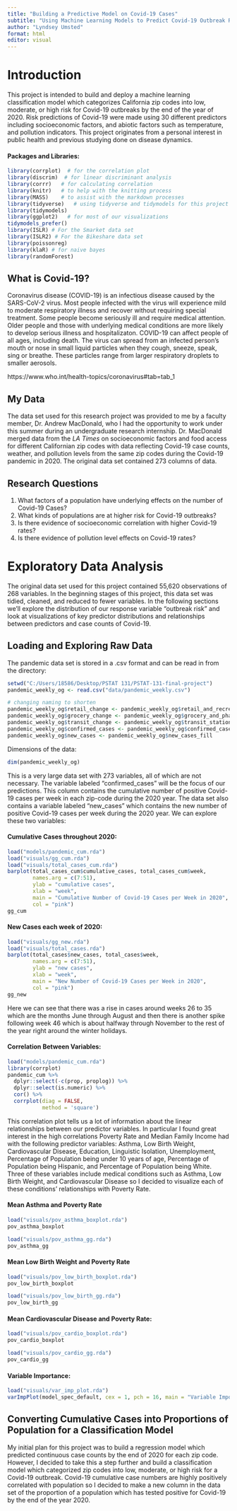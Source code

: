 ```yaml
---
title: "Building a Predictive Model on Covid-19 Cases"
subtitle: "Using Machine Learning Models to Predict Covid-19 Outbreak Risk in Californian Cities"
author: "Lyndsey Umsted"
format: html
editor: visual
---
```


# Introduction

This project is intended to build and deploy a machine learning classification model which categorizes California zip codes into low, moderate, or high risk for Covid-19 outbreaks by the end of the year of 2020. Risk predictions of Covid-19 were made using 30 different predictors including socioeconomic factors, and abiotic factors such as temperature, and pollution indicators. This project originates from a personal interest in public health and previous studying done on disease dynamics.

#### Packages and Libraries:

```r
library(corrplot)  # for the correlation plot
library(discrim)  # for linear discriminant analysis
library(corrr)   # for calculating correlation
library(knitr)   # to help with the knitting process
library(MASS)    # to assist with the markdown processes
library(tidyverse)   # using tidyverse and tidymodels for this project mostly
library(tidymodels)
library(ggplot2)   # for most of our visualizations
tidymodels_prefer()
library(ISLR) # For the Smarket data set
library(ISLR2) # For the Bikeshare data set
library(poissonreg)
library(klaR) # for naive bayes
library(randomForest)
```

## What is Covid-19?

Coronavirus disease (COVID-19) is an infectious disease caused by the SARS-CoV-2 virus. Most people infected with the virus will experience mild to moderate respiratory illness and recover without requiring special treatment. Some people become seriously ill and require medical attention. Older people and those with underlying medical conditions are more likely to develop serious illness and hospitalizaton. COVID-19 can affect people of all ages, including death. The virus can spread from an infected person's mouth or nose in small liquid particles when they cough, sneeze, speak, sing or breathe. These particles range from larger respiratory droplets to smaller aerosols.

https://www.who.int/health-topics/coronavirus#tab=tab_1

## My Data

The data set used for this research project was provided to me by a faculty member, Dr. Andrew MacDonald, who I had the opportunity to work under this summer during an undergraduate research internship. Dr. MacDonald merged data from the *LA Times* on socioeconomic factors and food access for different Californian zip codes with data reflecting Covid-19 case counts, weather, and pollution levels from the same zip codes during the Covid-19 pandemic in 2020. The original data set contained 273 columns of data.

## Research Questions

1.  What factors of a population have underlying effects on the number of Covid-19 Cases?
2.  What kinds of populations are at higher risk for Covid-19 outbreaks?
3.  Is there evidence of socioeconomic correlation with higher Covid-19 rates?
4.  Is there evidence of pollution level effects on Covid-19 rates?

# Exploratory Data Analysis

The original data set used for this project contained 55,620 observations of 268 variables. In the beginning stages of this project, this data set was tidied, cleaned, and reduced to fewer variables. In the following sections we'll explore the distribution of our response variable "outbreak risk" and look at visualizations of key predictor distributions and relationships between predictors and case counts of Covid-19.

## Loading and Exploring Raw Data

The pandemic data set is stored in a .csv format and can be read in from the directory:

```r
setwd("C:/Users/18586/Desktop/PSTAT 131/PSTAT-131-final-project")
pandemic_weekly_og <- read.csv("data/pandemic_weekly.csv")

# changing naming to shorten
pandemic_weekly_og$retail_change <- pandemic_weekly_og$retail_and_recreation_percent_change_from_baseline
pandemic_weekly_og$grocery_change <- pandemic_weekly_og$grocery_and_pharmacy_percent_change_from_baseline
pandemic_weekly_og$transit_change <- pandemic_weekly_og$transit_stations_percent_change_from_baseline
pandemic_weekly_og$confirmed_cases <- pandemic_weekly_og$confirmed_cases_fill
pandemic_weekly_og$new_cases <- pandemic_weekly_og$new_cases_fill

```

Dimensions of the data:

```r
dim(pandemic_weekly_og)
```

This is a very large data set with 273 variables, all of which are not necessary. The variable labeled "confirmed_cases" will be the focus of our predictions. This column contains the cumulative number of positive Covid-19 cases per week in each zip-code during the 2020 year. The data set also contains a variable labeled "new_cases" which contains the new number of positive Covid-19 cases per week during the 2020 year. We can explore these two variables:

#### Cumulative Cases throughout 2020:

```r
load("models/pandemic_cum.rda")
load("visuals/gg_cum.rda")
load("visuals/total_cases_cum.rda")
barplot(total_cases_cum$cumulative_cases, total_cases_cum$week, 
        names.arg = c(7:51), 
        ylab = "cumulative cases", 
        xlab = "week",
        main = "Cumulative Number of Covid-19 Cases per Week in 2020",
        col = "pink")
gg_cum
```

#### New Cases each week of 2020:

```r
load("visuals/gg_new.rda")
load("visuals/total_cases.rda")
barplot(total_cases$new_cases, total_cases$week, 
        names.arg = c(7:51), 
        ylab = "new cases", 
        xlab = "week",
        main = "New Number of Covid-19 Cases per Week in 2020",
        col = "pink")
gg_new
```

Here we can see that there was a rise in cases around weeks 26 to 35 which are the months June through August and then there is another spike following week 46 which is about halfway through November to the rest of the year right around the winter holidays.

#### Correlation Between Variables:

```r
load("models/pandemic_cum.rda")
library(corrplot)
pandemic_cum %>% 
  dplyr::select(-c(prop, proplog)) %>%
  dplyr::select(is.numeric) %>% 
  cor() %>% 
  corrplot(diag = FALSE, 
           method = 'square')
```

This correlation plot tells us a lot of information about the linear relationships between our predictor variables. In particular I found great interest in the high correlations Poverty Rate and Median Family Income had with the following predictor variables: Asthma, Low Birth Weight, Cardiovascular Disease, Education, Linguistic Isolation, Unemployment, Percentage of Population being under 10 years of age, Percentage of Population being Hispanic, and Percentage of Population being White. Three of these variables include medical conditions such as Asthma, Low Birth Weight, and Cardiovascular Disease so I decided to visualize each of these conditions' relationships with Poverty Rate.

#### Mean Asthma and Poverty Rate

```r
load("visuals/pov_asthma_boxplot.rda")
pov_asthma_boxplot
```

```r
load("visuals/pov_asthma_gg.rda")
pov_asthma_gg
```

#### Mean Low Birth Weight and Poverty Rate

```r
load("visuals/pov_low_birth_boxplot.rda")
pov_low_birth_boxplot
```

```r
load("visuals/pov_low_birth_gg.rda")
pov_low_birth_gg
```

#### Mean Cardiovascular Disease and Poverty Rate:

```r
load("visuals/pov_cardio_boxplot.rda")
pov_cardio_boxplot
```

```r
load("visuals/pov_cardio_gg.rda")
pov_cardio_gg
```

#### Variable Importance:

```r
load("visuals/var_imp_plot.rda")
varImpPlot(model_spec_default, cex = 1, pch = 16, main = "Variable Importance Under Random Forest Model")
```

## Converting Cumulative Cases into Proportions of Population for a Classification Model

My initial plan for this project was to build a regression model which predicted continuous case counts by the end of 2020 for each zip code. However, I decided to take this a step further and build a classification model which categorized zip codes into low, moderate, or high risk for a Covid-19 outbreak. Covid-19 cumulative case numbers are highly positively correlated with population so I decided to make a new column in the data set of the proportion of a population which has tested positive for Covid-19 by the end of the year 2020.
